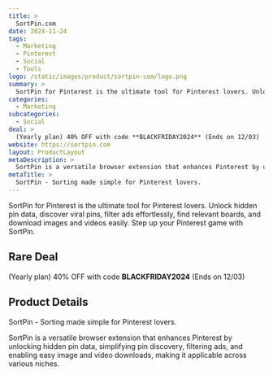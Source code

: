 ```yaml
---
title: >
  SortPin.com
date: 2024-11-24
tags:
  - Marketing
  - Pinterest
  - Social
  - Tools
logo: /static/images/product/sortpin-com/logo.png
summary: >
  SortPin for Pinterest is the ultimate tool for Pinterest lovers. Unlock hidden pin data, discover viral pins, filter ads effortlessly, find relevant boards, and download images and videos easily. Step up your Pinterest game with SortPin.
categories:
  - Marketing
subcategories:
  - Social
deal: >
  (Yearly plan) 40% OFF with code **BLACKFRIDAY2024** (Ends on 12/03)
website: https://sortpin.com
layout: ProductLayout
metaDescription: >
  SortPin is a versatile browser extension that enhances Pinterest by unlocking hidden pin data, simplifying pin discovery, filtering ads, and enabling easy image and video downloads, making it applicable across various niches.
metaTitle: >
  SortPin - Sorting made simple for Pinterest lovers.
---
```

SortPin for Pinterest is the ultimate tool for Pinterest lovers. Unlock hidden pin data, discover viral pins, filter ads effortlessly, find relevant boards, and download images and videos easily. Step up your Pinterest game with SortPin.

## Rare Deal

(Yearly plan) 40% OFF with code **BLACKFRIDAY2024** (Ends on 12/03)

## Product Details
SortPin - Sorting made simple for Pinterest lovers.

SortPin is a versatile browser extension that enhances Pinterest by unlocking hidden pin data, simplifying pin discovery, filtering ads, and enabling easy image and video downloads, making it applicable across various niches.
